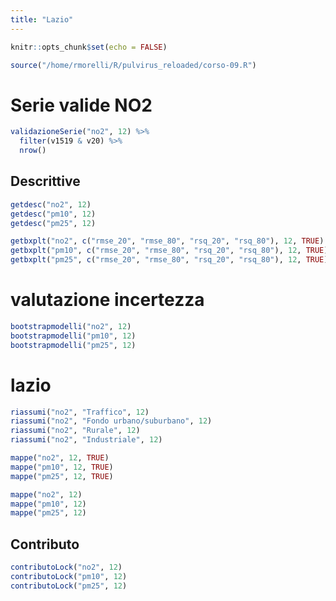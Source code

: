```yaml
---
title: "Lazio"
---
```


```r
knitr::opts_chunk$set(echo = FALSE)

source("/home/rmorelli/R/pulvirus_reloaded/corso-09.R")

```

# Serie valide NO2

```r
validazioneSerie("no2", 12) %>% 
  filter(v1519 & v20) %>% 
  nrow()
```


## Descrittive 

```r
getdesc("no2", 12)
getdesc("pm10", 12)
getdesc("pm25", 12)
```

```r
getbxplt("no2", c("rmse_20", "rmse_80", "rsq_20", "rsq_80"), 12, TRUE)
getbxplt("pm10", c("rmse_20", "rmse_80", "rsq_20", "rsq_80"), 12, TRUE)
getbxplt("pm25", c("rmse_20", "rmse_80", "rsq_20", "rsq_80"), 12, TRUE)
```


# valutazione incertezza

```r
bootstrapmodelli("no2", 12)
bootstrapmodelli("pm10", 12)
bootstrapmodelli("pm25", 12)

```

# lazio

```r
riassumi("no2", "Traffico", 12)
riassumi("no2", "Fondo urbano/suburbano", 12)
riassumi("no2", "Rurale", 12)
riassumi("no2", "Industriale", 12)
```

```r
mappe("no2", 12, TRUE)
mappe("pm10", 12, TRUE)
mappe("pm25", 12, TRUE)
```

```r
mappe("no2", 12)
mappe("pm10", 12)
mappe("pm25", 12)
```


## Contributo

```r
contributoLock("no2", 12) 
contributoLock("pm10", 12) 
contributoLock("pm25", 12)
```